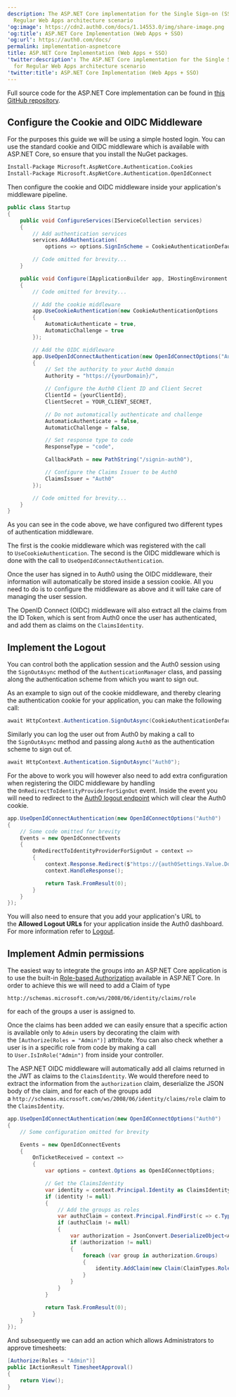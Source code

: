 ```yaml
---
description: The ASP.NET Core implementation for the Single Sign-on (SSO) for
  Regular Web Apps architecture scenario
'og:image': https://cdn2.auth0.com/docs/1.14553.0/img/share-image.png
'og:title': ASP.NET Core Implementation (Web Apps + SSO)
'og:url': https://auth0.com/docs/
permalink: implementation-aspnetcore
title: ASP.NET Core Implementation (Web Apps + SSO)
'twitter:description': The ASP.NET Core implementation for the Single Sign-on (SSO)
  for Regular Web Apps architecture scenario
'twitter:title': ASP.NET Core Implementation (Web Apps + SSO)
---
```

Full source code for the ASP.NET Core implementation can be found in [this GitHub repository](https://github.com/auth0-samples/auth0-pnp-webapp-oidc).

## Configure the Cookie and OIDC Middleware

For the purposes this guide we will be using a simple hosted login. You can use the standard cookie and OIDC middleware which is available with ASP.NET Core, so ensure that you install the NuGet packages.

```bash lines
Install-Package Microsoft.AspNetCore.Authentication.Cookies
Install-Package Microsoft.AspNetCore.Authentication.OpenIdConnect
```






Then configure the cookie and OIDC middleware inside your application's middleware pipeline.

```csharp lines expandable
public class Startup
{
    public void ConfigureServices(IServiceCollection services)
    {
        // Add authentication services
        services.AddAuthentication(
            options => options.SignInScheme = CookieAuthenticationDefaults.AuthenticationScheme);

        // Code omitted for brevity...
    }

    public void Configure(IApplicationBuilder app, IHostingEnvironment env, ILoggerFactory loggerFactory, IOptions<Auth0Settings> auth0Settings)
    {
        // Code omitted for brevity...

        // Add the cookie middleware
        app.UseCookieAuthentication(new CookieAuthenticationOptions
        {
            AutomaticAuthenticate = true,
            AutomaticChallenge = true
        });

        // Add the OIDC middleware
        app.UseOpenIdConnectAuthentication(new OpenIdConnectOptions("Auth0")
        {
            // Set the authority to your Auth0 domain
            Authority = "https://{yourDomain}/",

            // Configure the Auth0 Client ID and Client Secret
            ClientId = {yourClientId},
            ClientSecret = YOUR_CLIENT_SECRET,

            // Do not automatically authenticate and challenge
            AutomaticAuthenticate = false,
            AutomaticChallenge = false,

            // Set response type to code
            ResponseType = "code",

            CallbackPath = new PathString("/signin-auth0"),

            // Configure the Claims Issuer to be Auth0
            ClaimsIssuer = "Auth0"
        });

        // Code omitted for brevity...
    }
}
```






As you can see in the code above, we have configured two different types of authentication middleware.

The first is the cookie middleware which was registered with the call to `UseCookieAuthentication`. The second is the OIDC middleware which is done with the call to `UseOpenIdConnectAuthentication`.

Once the user has signed in to Auth0 using the OIDC middleware, their information will automatically be stored inside a <Tooltip tip="Session Cookie: Entity that, when present, allows the user to be considered authenticated." cta="View Glossary" href="/docs/glossary?term=session+cookie">session cookie</Tooltip>. All you need to do is to configure the middleware as above and it will take care of managing the user session.

The <Tooltip tip="OpenID: Open standard for authentication that allows applications to verify users' identities without collecting and storing login information." cta="View Glossary" href="/docs/glossary?term=OpenID">OpenID</Tooltip> Connect (OIDC) middleware will also extract all the claims from the <Tooltip tip="OpenID: Open standard for authentication that allows applications to verify users' identities without collecting and storing login information." cta="View Glossary" href="/docs/glossary?term=ID+Token">ID Token</Tooltip>, which is sent from Auth0 once the user has authenticated, and add them as claims on the `ClaimsIdentity`.

## Implement the Logout

You can control both the application session and the Auth0 session using the `SignOutAsync` method of the `AuthenticationManager` class, and passing along the authentication scheme from which you want to sign out.

As an example to sign out of the cookie middleware, and thereby clearing the authentication cookie for your application, you can make the following call:

```csharp wrap lines
await HttpContext.Authentication.SignOutAsync(CookieAuthenticationDefaults.AuthenticationScheme);
```






Similarly you can log the user out from Auth0 by making a call to the `SignOutAsync` method and passing along `Auth0` as the authentication scheme to sign out of.

```csharp lines
await HttpContext.Authentication.SignOutAsync("Auth0");
```






For the above to work you will however also need to add extra configuration when registering the OIDC middleware by handling the `OnRedirectToIdentityProviderForSignOut` event. Inside the event you will need to redirect to the [Auth0 logout endpoint](https://auth0.com/docs/api/authentication/reference#logout) which will clear the Auth0 cookie.

```csharp lines
app.UseOpenIdConnectAuthentication(new OpenIdConnectOptions("Auth0")
{
    // Some code omitted for brevity
    Events = new OpenIdConnectEvents
    {
        OnRedirectToIdentityProviderForSignOut = context =>
        {
            context.Response.Redirect($"https://{auth0Settings.Value.Domain}/v2/logout?client_id={auth0Settings.Value.ClientId}&returnTo={context.Request.Scheme}://{context.Request.Host}/");
            context.HandleResponse();

            return Task.FromResult(0);
        }
    }
});
```






You will also need to ensure that you add your application's URL to the **Allowed Logout URLs** for your application inside the <Tooltip tip="Auth0 Dashboard: Auth0's main product to configure your services." cta="View Glossary" href="/docs/glossary?term=Auth0+dashboard">Auth0 dashboard</Tooltip>. For more information refer to [Logout](/docs/authenticate/login/logout).

## Implement Admin permissions

The easiest way to integrate the groups into an ASP.NET Core application is to use the built-in [Role-based Authorization](https://docs.asp.net/en/latest/security/authorization/roles.html) available in ASP.NET Core. In order to achieve this we will need to add a Claim of type

```http lines
http://schemas.microsoft.com/ws/2008/06/identity/claims/role
```






for each of the groups a user is assigned to.

Once the claims has been added we can easily ensure that a specific action is available only to `Admin` users by decorating the claim with the `[Authorize(Roles = "Admin")]` attribute. You can also check whether a user is in a specific role from code by making a call to `User.IsInRole("Admin")` from inside your controller.

The ASP.NET OIDC middleware will automatically add all claims returned in the <Tooltip tip="JSON Web Token (JWT): Standard ID Token format (and often Access Token format) used to represent claims securely between two parties." cta="View Glossary" href="/docs/glossary?term=JWT">JWT</Tooltip> as claims to the `ClaimsIdentity`. We would therefore need to extract the information from the `authorization` claim, deserialize the JSON body of the claim, and for each of the groups add a `http://schemas.microsoft.com/ws/2008/06/identity/claims/role` claim to the `ClaimsIdentity`.

```csharp lines expandable
app.UseOpenIdConnectAuthentication(new OpenIdConnectOptions("Auth0")
{
    // Some configuration omitted for brevity

    Events = new OpenIdConnectEvents
    {
        OnTicketReceived = context =>
        {
            var options = context.Options as OpenIdConnectOptions;

            // Get the ClaimsIdentity
            var identity = context.Principal.Identity as ClaimsIdentity;
            if (identity != null)
            {
                // Add the groups as roles
                var authzClaim = context.Principal.FindFirst(c => c.Type == "authorization");
                if (authzClaim != null)
                {
                    var authorization = JsonConvert.DeserializeObject<Auth0Authorization>(authzClaim.Value);
                    if (authorization != null)
                    {
                        foreach (var group in authorization.Groups)
                        {
                            identity.AddClaim(new Claim(ClaimTypes.Role, group, ClaimValueTypes.String, options.Authority));
                        }
                    }
                }
            }

            return Task.FromResult(0);
        }
    }
});
```






And subsequently we can add an action which allows Administrators to approve timesheets:

```csharp lines
[Authorize(Roles = "Admin")]
public IActionResult TimesheetApproval()
{          
    return View();
}
```



